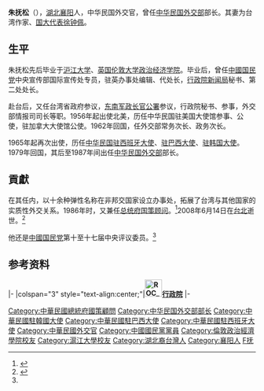 '''朱抚松'''（{{bd|1915年|1月5日|2008年|6月14日|catIdx=Zhu朱}}），[[湖北|湖北]][[襄阳|襄阳]]人，中华民国外交官，曾任[[中华民国外交部|中华民国外交部]]部长。其妻为台湾作家、[[国大代表|国大代表]][[徐钟佩|徐钟佩]]。

== 生平 ==
朱抚松先后毕业于[[沪江大学|沪江大学]]、[[英国|英国]][[伦敦大学|伦敦大学]][[倫敦政治經濟學院|政治经济学院]]。毕业后，曾任[[中國国民党|中國国民党]]中央宣传部国际宣传处专员，驻英办事处编辑、代处长，[[行政院|行政院]][[新闻局|新闻局]]秘书、第二处处长。<p>赴台后，又任台湾省政府参议，[[东南军政长官公署|东南军政长官公署]]参议，行政院秘书、参事，外交部情报司司长等职。1956年起出使北美，历任中华民国驻美国大使馆参事、公使，驻加拿大大使馆公使。1962年回国，任外交部常务次长、政务次长。<p>1965年起再次出使，历任[[中国驻西班牙大使列表|中华民国驻西班牙大使]]、[[中国驻巴西大使列表|驻巴西大使]]、[[中国驻韩国/朝鲜大使列表|驻韩国大使]]。1979年回国，其后至1987年间出任[[中华民国外交部|中华民国外交部]]部长。

== 貢獻 ==
在其任内，以十余种弹性名称在非邦交国家设立办事处，拓展了台湾与其他国家的实质性外交关系。1986年时，又兼任[[总统府|总统府]][[中華民國總統府國策顧問|国策顾问]]。<ref name="kmt">{{cite book|title=《中国国民党百年人物全书》|publisher=团结出版社|year=2005}}</ref>2008年6月14日在[[台北|台北]]逝世。<ref>{{cite news|url=http://news.rti.org.tw/index_newsContent.aspx?id=1&id2=1&nid=156618|title=前外長朱撫松病逝 享年95歲|publisher=中央廣播電台|date=2008-06-15}}{{dead link|date=2018年3月 |bot=InternetArchiveBot |fix-attempted=yes }}</ref>

他还是[[中國国民党|中國国民党]]第十至十七届中央评议委员。<ref name="kmt" />

== 参考资料 ==
{{reflist}}

{{start box}}
{{s-gov|roc}}
|-
|colspan="3" style="text-align:center;"|'''[[File:ROC_Executive_Yuan_Logo.svg|35px]][[行政院|行政院]]'''
|-
{{s-before|[[蔣彥士|蔣彥士]]}}
{{s-title|[[中華民國外交部|外交部部長]]<br><small>第八任<br>1979年12月19日－1987年4月22日}}
{{s-after|[[丁懋時|丁懋時]]}}
{{end box}}

{{中華民國外交部長}}

{{DEFAULTSORT:Zhu朱}}
[[Category:中華民國總統府國策顧問|Category:中華民國總統府國策顧問]]
[[Category:中华民国外交部部长|Category:中华民国外交部部长]]
[[Category:中華民國駐韓國大使|Category:中華民國駐韓國大使]]
[[Category:中華民國駐巴西大使|Category:中華民國駐巴西大使]]
[[Category:中華民國駐西班牙大使|Category:中華民國駐西班牙大使]]
[[Category:中華民國外交官|Category:中華民國外交官]]
[[Category:中國國民黨黨員|Category:中國國民黨黨員]]
[[Category:倫敦政治經濟學院校友|Category:倫敦政治經濟學院校友]]
[[Category:滬江大學校友|Category:滬江大學校友]]
[[Category:湖北裔台灣人|Category:湖北裔台灣人]]
[[Category:襄阳人|Category:襄阳人]]
[[Category:朱姓|F抚]]